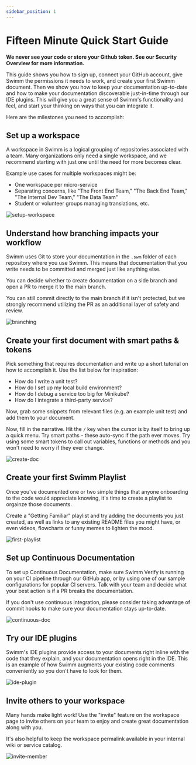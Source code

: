 ```yaml
---
sidebar_position: 1
---
```


# Fifteen Minute Quick Start Guide

**We never see your code or store your Github token. See our <Link to="/github">Security Overview</Link>
for more information.**

This guide shows you how to sign up, connect your GitHub account, 
give Swimm the permissions it needs to work, and create your first Swimm 
document. Then we show you how to keep your documentation up-to-date and how to make your documentation discoverable 
just-in-time through our IDE plugins. This will give you a great sense of 
Swimm's functionality and feel, and start your thinking on ways that you 
can integrate it.

Here are the milestones you need to accomplish:

## Set up a workspace

A workspace in Swimm is a logical grouping of repositories associated with a team.
Many organizations only need a single workspace, and we recommend starting with just
one until the need for more becomes clear.

Example use cases for multiple workspaces might be:

 - One workspace per micro-service
 - Separating concerns, like "The Front End Team," "The Back End Team," "The Internal Dev Team," "The Data Team"
 - Student or volunteer groups managing translations, etc.

![setup-workspace](../static/img/15min-setup-workspace.png)

## Understand how branching impacts your workflow

Swimm uses Git to store your documentation in the `.swm` folder of each repository
where you use Swimm. This means that documentation that you write needs to be committed
and merged just like anything else. 

You can decide whether to create documentation on a side branch and open a PR to merge it to the main 
branch.

You can still commit directly to the main branch if it isn't protected, but we
strongly recommend utilizing the PR as an additional layer of safety and 
review. 

![branching](../static/img/15min-setup-branching.png)

## Create your first document with smart paths & tokens

Pick something that requires documentation and write up a short
tutorial on how to accomplish it. Use the list below for inspiration:

 - How do I write a unit test?
 - How do I set up my local build environment?
 - How do I debug a service too big for Minikube?
 - How do I integrate a third-party service?

 Now, grab some snippets from relevant files (e.g. an example unit test) and add them to
 your document.

 Now, fill in the narrative. Hit the `/` key when the cursor is by itself to bring up 
 a quick menu. Try smart paths - these auto-sync if the path ever moves. Try using some
 smart tokens to call out variables, functions or methods and you won't need to worry
 if they ever change. 

![create-doc](../static/img/15min-setup-create-doc.png)

## Create your first Swimm Playlist

Once you've documented one or two simple things that anyone onboarding to the code would
appreciate knowing, it's time to create a playlist to orgainze those documents.

Create a "Getting Familiar" playlist and try adding the documents you just created, as well
as links to any existing README files you might have, or even videos, flowcharts or funny 
memes to lighten the mood. 

![first-playlist](../static/img/15min-setup-first-playlist.png)

## Set up Continuous Documentation

To set up Continuous Documentation, make sure Swimm Verify is running on your CI pipeline through our GitHub app, or
by using one of our sample configurations for popular CI servers. Talk with your team
and decide what your best action is if a PR breaks the documentation. 

If you don't use continuous integration, please consider taking advantage of commit hooks
to make sure your documentation stays up-to-date.

![continuous-doc](../static/img/15min-setup-continuous-doc.png)

## Try our IDE plugins

Swimm's IDE plugins provide access to your documents right inline with the code
that they explain, and your documentation opens right in the IDE. This is an example of how Swimm augments your existing code
comments conveniently so you don't have to look for them. 

![ide-plugin](../static/img/15min-setup-ide-plugin.png)

## Invite others to your workspace

Many hands make light work! Use the "invite" feature on the workspace page to invite others
on your team to enjoy and create great documentation along with you.

It's also helpful to keep the workspace permalink available in your internal wiki or service
catalog.  

![invite-member](../static/img/15min-setup-invite-member.png)
